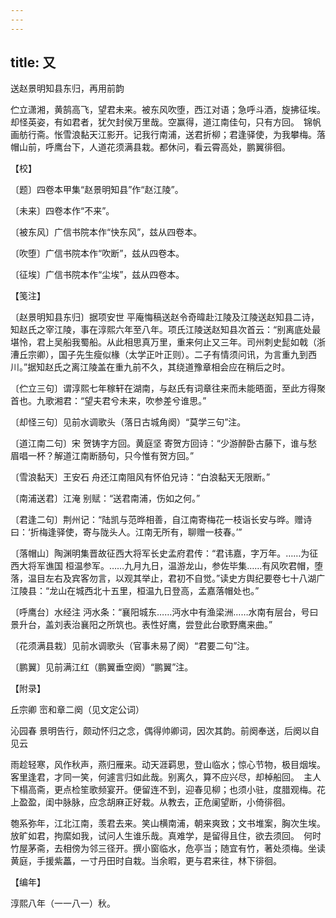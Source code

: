 ```yaml
---
---
---
```

title: 又
---



送赵景明知县东归，再用前韵





伫立潇湘，黄鹄高飞，望君未来。被东风吹堕，西江对语；急呼斗酒，旋拂征埃。却怪英姿，有如君者，犹欠封侯万里哉。空赢得，道江南佳句，只有方回。　锦帆画舫行斋。怅雪浪黏天江影开。记我行南浦，送君折柳；君逢驿使，为我攀梅。落帽山前，呼鹰台下，人道花须满县栽。都休问，看云霄高处，鹏翼徘徊。





【校】


〔题〕四卷本甲集“赵景明知县”作“赵江陵”。

〔未来〕四卷本作“不来”。

〔被东风〕广信书院本作“快东风”，兹从四卷本。

〔吹堕〕广信书院本作“吹断”，兹从四卷本。

〔征埃〕广信书院本作“尘埃”，兹从四卷本。





【笺注】


〔赵景明知县东归〕据项安世 平庵悔稿送赵令奇暐赴江陵及江陵送赵知县二诗，知赵氏之宰江陵，事在淳熙六年至八年。项氏江陵送赵知县次首云：“别离底处最堪怜，君上吴船我蜀船。从此相思真万里，重来何止又三年。司州刺史髭如戟（浙漕丘宗卿），国子先生瘦似椽（太学正叶正则）。二子有情须问讯，为言重九到西川。”据知赵氏之离江陵盖在重九前不久，其绕道豫章相会应在稍后之时。

〔伫立三句〕谓淳熙七年稼轩在湖南，与赵氏有词章往来而未能晤面，至此方得聚首也。九歌湘君：“望夫君兮未来，吹参差兮谁思。”

〔却怪三句〕见前水调歌头（落日古城角阕）“莫学三句”注。

〔道江南二句〕宋 贺铸字方回。黄庭坚 寄贺方回诗：“少游醉卧古藤下，谁与愁眉唱一杯？解道江南断肠句，只今惟有贺方回。”

〔雪浪黏天〕王安石 舟还江南阻风有怀伯兄诗：“白浪黏天无限断。”

〔南浦送君〕江淹 别赋：“送君南浦，伤如之何。”

〔君逢二句〕荆州记：“陆凯与范晔相善，自江南寄梅花一枝诣长安与晔。赠诗曰：‘折梅逢驿使，寄与陇头人。江南无所有，聊赠一枝春。’”

〔落帽山〕陶渊明集晋故征西大将军长史孟府君传：“君讳嘉，字万年。……为征西大将军谯国 桓温参军。……九月九日，温游龙山，参佐毕集……有风吹君帽，堕落，温目左右及宾客勿言，以观其举止，君初不自觉。”读史方舆纪要卷七十八湖广江陵县：“龙山在城西北十五里，桓温九日登高，孟嘉落帽处也。”

〔呼鹰台〕水经注 沔水条：“襄阳城东……沔水中有渔梁洲……水南有层台，号曰景升台，盖刘表治襄阳之所筑也。表性好鹰，尝登此台歌野鹰来曲。”

〔花须满县栽〕见前水调歌头（官事未易了阕）“君要二句”注。

〔鹏翼〕见前满江红（鹏翼垂空阕）“鹏翼”注。





【附录】


丘宗卿 崈和章二阕（见文定公词）

沁园春 景明告行，颇动怀归之念，偶得帅卿词，因次其韵。前阕奉送，后阕以自见云

雨趁轻寒，风作秋声，燕归雁来。动天涯羁思，登山临水；惊心节物，极目烟埃。客里逢君，才同一笑，何遽言归如此哉。别离久，算不应兴尽，却棹船回。　主人下榻高斋，更点检笙歌频宴开。便留连不到，迎春见柳；也须小驻，度腊观梅。花上盈盈，闺中脉脉，应念胡麻正好栽。从教去，正危阑望断，小倚徘徊。

匏系弥年，江北江南，羡君去来。笑山横南浦，朝来爽致；文书堆案，胸次生埃。放旷如君，拘縻如我，试问人生谁乐哉。真难学，是留得且住，欲去须回。　何时竹屋茅斋，去相傍为邻三径开。撰小窗临水，危亭当；随宜有竹，著处须梅。坐读黄庭，手援紫藟，一寸丹田时自栽。当余暇，更与君来往，林下徘徊。





【编年】


淳熙八年（一一八一）秋。